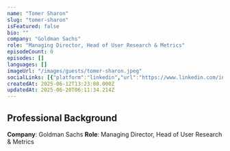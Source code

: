 ```yaml
---
name: "Tomer Sharon"
slug: "tomer-sharon"
isFeatured: false
bio: ""
company: "Goldman Sachs"
role: "Managing Director, Head of User Research & Metrics"
episodeCount: 0
episodes: []
languages: []
imageUrl: "/images/guests/tomer-sharon.jpeg"
socialLinks: [{"platform":"linkedin","url":"https://www.linkedin.com/in/tomersharon/"}]
createdAt: 2025-06-12T13:23:08.000Z
updatedAt: 2025-06-20T06:11:34.214Z
---
```


## Professional Background

**Company**: Goldman Sachs
**Role**: Managing Director, Head of User Research & Metrics
